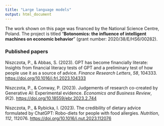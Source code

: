 ```yaml
---
title: "Large language models"
output: html_document
---
```


The work shown on this page was financed by the National Science Centre, Poland. The project is titled "**Botonomics: the influence of intelligent machines on economic behavior**" (grant number: 2020/38/E/HS6/00282).

### Published papers

Niszczota, P., & Abbas, S. (2023). GPT has become financially literate: Insights from financial literacy tests of GPT and a preliminary test of how people use it as a source of advice. *Finance Research Letters*, *58*, 104333. <https://doi.org/10.1016/j.frl.2023.104333>

Niszczota, P., & Conway, P. (2023). Judgements of research co-created by Generative AI: Experimental evidence. *Economics and Business Review*, *9*(2). <https://doi.org/10.18559/ebr.2023.2.744>

Niszczota, P., & Rybicka, I. (2023). The credibility of dietary advice formulated by ChatGPT: Robo-diets for people with food allergies. *Nutrition*, *112*, 112076. <https://doi.org/10.1016/j.nut.2023.112076>
